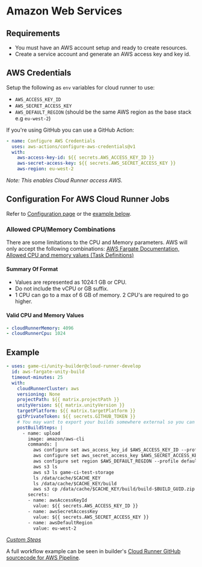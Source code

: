 # Amazon Web Services

## Requirements

- You must have an AWS account setup and ready to create resources.
- Create a service account and generate an AWS access key and key id.

## AWS Credentials

Setup the following as `env` variables for cloud runner to use:

- `AWS_ACCESS_KEY_ID`
- `AWS_SECRET_ACCESS_KEY`
- `AWS_DEFAULT_REGION` (should be the same AWS region as the base stack e.g `eu-west-2`)

If you're using GitHub you can use a GitHub Action:

```yaml
- name: Configure AWS Credentials
  uses: aws-actions/configure-aws-credentials@v1
  with:
    aws-access-key-id: ${{ secrets.AWS_ACCESS_KEY_ID }}
    aws-secret-access-key: ${{ secrets.AWS_SECRET_ACCESS_KEY }}
    aws-region: eu-west-2
```

_Note:_ _This enables Cloud Runner access AWS._

## Configuration For AWS Cloud Runner Jobs

Refer to [Configuration page](../api-reference) or the [example below](#example).

### Allowed CPU/Memory Combinations

There are some limitations to the CPU and Memory parameters. AWS will only accept the following
combinations:
[AWS Fargate Documentation, Allowed CPU and memory values (Task Definitions)](https://docs.aws.amazon.com/AmazonECS/latest/developerguide/task_definition_parameters.html#task_size)

#### Summary Of Format

- Values are represented as 1024:1 GB or CPU.
- Do not include the vCPU or GB suffix.
- 1 CPU can go to a max of 6 GB of memory. 2 CPU's are required to go higher.

#### Valid CPU and Memory Values

```yaml
- cloudRunnerMemory: 4096
- cloudRunnerCpu: 1024
```

## Example

```yaml
- uses: game-ci/unity-builder@cloud-runner-develop
  id: aws-fargate-unity-build
  timeout-minutes: 25
  with:
    cloudRunnerCluster: aws
    versioning: None
    projectPath: ${{ matrix.projectPath }}
    unityVersion: ${{ matrix.unityVersion }}
    targetPlatform: ${{ matrix.targetPlatform }}
    gitPrivateToken: ${{ secrets.GITHUB_TOKEN }}
    # You may want to export your builds somewhere external so you can access them outside of Cloud Runner jobs via the postBuildSteps:
    postBuildSteps: |
      - name: upload
        image: amazon/aws-cli
        commands: |
          aws configure set aws_access_key_id $AWS_ACCESS_KEY_ID --profile default
          aws configure set aws_secret_access_key $AWS_SECRET_ACCESS_KEY --profile default
          aws configure set region $AWS_DEFAULT_REGION --profile default
          aws s3 ls
          aws s3 ls game-ci-test-storage
          ls /data/cache/$CACHE_KEY
          ls /data/cache/$CACHE_KEY/build
          aws s3 cp /data/cache/$CACHE_KEY/build/build-$BUILD_GUID.zip s3://game-ci-test-storage/$CACHE_KEY/build-$BUILD_GUID.zip
        secrets:
        - name: awsAccessKeyId
          value: ${{ secrets.AWS_ACCESS_KEY_ID }}
        - name: awsSecretAccessKey
          value: ${{ secrets.AWS_SECRET_ACCESS_KEY }}
        - name: awsDefaultRegion
          value: eu-west-2
```

_[Custom Steps](../advanced-topics/custom-jobs/custom-steps)_

A full workflow example can be seen in builder's
[Cloud Runner GitHub sourcecode for AWS Pipeline](https://github.com/game-ci/unity-builder/blob/main/.github/workflows/cloud-runner-aws-pipeline.yml).
